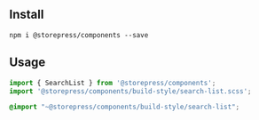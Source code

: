 
<Meta title="Components/Search List"/>

## Install

```shell
npm i @storepress/components --save
```

## Usage

```jsx
import { SearchList } from '@storepress/components';
import '@storepress/components/build-style/search-list.scss';
```

```scss
@import "~@storepress/components/build-style/search-list";
```


